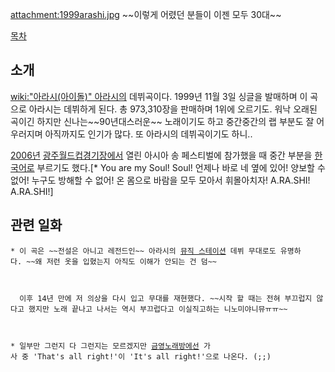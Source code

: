 attachment:1999arashi.jpg
~~이렇게 어렸던 분들이 이젠 모두 30대~~

[[목차]]

== 소개 ==

{{{#!html
<object classid='clsid:d27cdb6e-ae6d-11cf-96b8-444553540000' codebase='http://fpdownload.macromedia.com/pub/shockwave/cabs/flash/swflash.cab#version=10,0,0,0' width='512' height='321' id='NFPlayer02356' align='middle'><param name='allowScriptAccess' value='always' /><param name='allowFullScreen' value='true' /><param name='movie' value='http://serviceapi.nmv.naver.com/flash/NFPlayer.swf?vid=D98C47C4F6EEDD71C03D04CC676647DAE467&outKey=V121065aacdefb1bafedf994d9e29bba102c392f2afb7d1b4ec11994d9e29bba102c3' /><param name='wmode' value='window' /><embed src='http://serviceapi.nmv.naver.com/flash/NFPlayer.swf?vid=D98C47C4F6EEDD71C03D04CC676647DAE467&outKey=V121065aacdefb1bafedf994d9e29bba102c392f2afb7d1b4ec11994d9e29bba102c3' wmode='window' width='512' height='321' allowScriptAccess='always' name='NFPlayer02356' allowFullScreen='true' type='application/x-shockwave-flash' /></object>
}}}


[[wiki:"아라시(아이돌)" 아라시]]의 데뷔곡이다. 1999년 11월 3일 싱글을 발매하며 이 곡으로 아라시는 데뷔하게 된다. 총 973,310장을 판매하며 1위에 오르기도. 워낙 오래된 곡이긴 하지만 신나는~~90년대스러운~~ 노래이기도 하고 중간중간의 랩 부분도 잘 어우러지며 아직까지도 인기가 많다. 또 아라시의 데뷔곡이기도 하니..

[[2006년]] [[광주월드컵경기장]]에서 열린 아시아 송 페스티벌에 참가했을 때 중간 부분을 [[한국어]]로 부르기도 했다.[* You are my Soul! Soul! 언제나 바로 네 옆에 있어! 양보할 수 없어! 누구도 방해할 수 없어! 온 몸으로 바람을 모두 모아서 휘몰아치자! A.RA.SHI! A.RA.SHI!]

== 관련 일화 ==

 * 이 곡은 ~~전설은 아니고 레전드인~~ 아라시의 [[뮤직 스테이션]] 데뷔 무대로도 유명하다. ~~왜 저런 옷을 입혔는지 아직도 이해가 안되는 건 덤~~

   {{{#!html
<object classid='clsid:d27cdb6e-ae6d-11cf-96b8-444553540000' codebase='http://fpdownload.macromedia.com/pub/shockwave/cabs/flash/swflash.cab#version=10,0,0,0' width='512' height='321' id='NFPlayer02689' align='middle'><param name='allowScriptAccess' value='always' /><param name='allowFullScreen' value='true' /><param name='movie' value='http://serviceapi.nmv.naver.com/flash/NFPlayer.swf?vid=E3C4E6E1CA38E57330FB92B3E8799DCE9E7A&outKey=V12771e343003b3e5830bacd75903f4257cfbcbe6a7a040429cebacd75903f4257cfb' /><param name='wmode' value='window' /><embed src='http://serviceapi.nmv.naver.com/flash/NFPlayer.swf?vid=E3C4E6E1CA38E57330FB92B3E8799DCE9E7A&outKey=V12771e343003b3e5830bacd75903f4257cfbcbe6a7a040429cebacd75903f4257cfb' wmode='window' width='512' height='321' allowScriptAccess='always' name='NFPlayer02689' allowFullScreen='true' type='application/x-shockwave-flash' /></object>
}}}

   
   이후 14년 만에 저 의상을 다시 입고 무대를 재현했다. ~~시작 할 때는 전혀 부끄럽지 않다고 했지만 노래 끝나고 나서는 역시 부끄럽다고 이실직고하는 니노미야니뮤ㅠㅠ~~

   {{{#!html
<object classid='clsid:d27cdb6e-ae6d-11cf-96b8-444553540000' codebase='http://fpdownload.macromedia.com/pub/shockwave/cabs/flash/swflash.cab#version=10,0,0,0' width='512' height='321' id='NFPlayer06738' align='middle'><param name='allowScriptAccess' value='always' /><param name='allowFullScreen' value='true' /><param name='movie' value='http://serviceapi.nmv.naver.com/flash/NFPlayer.swf?vid=147A285CF03988386AE22B133319B4C91A77&outKey=V122907f00e704226bc886889dc17857bb095bac87fb79eb3e3556889dc17857bb095' /><param name='wmode' value='window' /><embed src='http://serviceapi.nmv.naver.com/flash/NFPlayer.swf?vid=147A285CF03988386AE22B133319B4C91A77&outKey=V122907f00e704226bc886889dc17857bb095bac87fb79eb3e3556889dc17857bb095' wmode='window' width='512' height='321' allowScriptAccess='always' name='NFPlayer06738' allowFullScreen='true' type='application/x-shockwave-flash' /></object>
}}}


 * 일부만 그런지 다 그런지는 모르겠지만 [[금영노래방]]에선 가사 중 'That's all right!'이 'It's all right!'으로 나온다. (;;)
